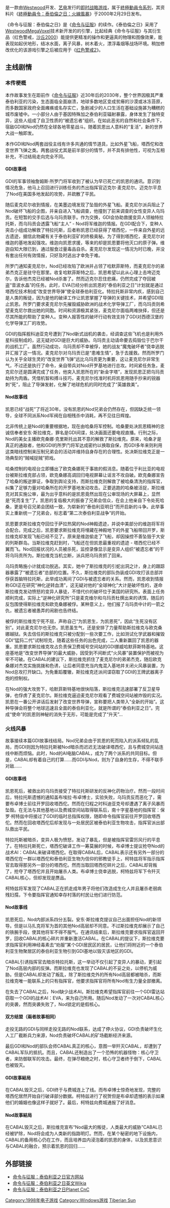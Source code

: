 {{NoteTA
|G1=Games
|G2=C&C
}}
{{Infobox VG
| title = -{zh-cn:命令与征服：泰伯利亚之日;zh-tw:終極動員令：泰伯倫之日}-
| image = File:命令与征服：泰伯利亚之日.jpg
| caption = 《命令与征服：泰伯利亚之日》的游戏封面
| japanese = 
| english = Command & Conquer: Tiberian Sun
| original = 
| official = {{vgrelease|CN|命令-{}-与征服：泰伯利-{}-亚之日|TW|終極-{}-動員令：泰伯-{}-倫之日}}
| common =
| genre = [[即时战略游戏|即时战略]]（RTS）
| platform = [[Microsoft_Windows|Microsoft Windows]]
| developer = [[西木工作室|Westwood]]
| publisher = [[艺电|艺电]]
| series = [[命令与征服系列|終極動員令系列]]
| engine =
| modes = [[单人游戏|单人]]、[[多人游戏|多人]]
| released = 1999年8月27日
| onlinegame =
}}

{{Vgname|命令与征服：泰伯利亚之日|en=Command & Conquer: Tiberian Sun|cn=命令与征服：泰伯利亚之日|tw=終極動員令：泰伯倫之日}}是一款由[[西木工作室|Westwood]]开发、[[艺电|艺电]]发行的[[即时战略游戏|即时战略游戏]]，属于[[命令与征服系列|終極動員令系列]]，其资料片《[[命令与征服：泰伯利亚之日：火线风暴|終極動員令：泰伯倫之日：火線風暴]]》于2000年2月29日发布。

《命令与征服：泰伯倫之日》是《[[終極動員令_(1995年遊戲)|命令与征服]]》的续作。《泰伯倫之日》采用了[[西木工作室|Westwood]]MegaVoxel技术新开发的的引擎，比起经典《命令与征服》与其衍生品（红色警戒，[[沙丘2000|沙丘2000]]）能提供更精准的操作和更逼真的物理和图像效果，能表现如起伏地形，结冰水面，离子风暴，树木着火，漂浮毒烟等战场环境。稍加修改优化的该游戏引擎之后被应用于《[[红色警戒2|红色警戒2]]》。

== 主线剧情 ==

=== 本传梗概 ===

本作故事发生在距前作《[[命令与征服_(1995年游戏)|命令与征服]]》近30年后的2030年，整个世界因极其严重泰伯利亚的污染，生态面临全面崩溃，地球多数地区变成贫瘠的沙漠或冰冻苔原，而多数国家政府全面瘫痪或名存实亡，急剧减少的人口生活在基础设施甚为糟糕的城市废墟中。一小部分人由于基因特殊加之泰伯利亚辐射暴露，身体发生了独特变异，这些人组成了自卫性质的“被遗忘者”组织。在如此恶劣的自然和社会条件下，宿敌GDI和Nod仍然在全球各地零星战斗。随着凯恩出人意料的“复活”，新的世界大战一触即发。

本作GDI和Nod两套战役主线有许多共通的情节道具，比如外星飞船，塔西佗和改变世界飞弹之类。两套战役尤其是前半部分的情节，并不具有排他性，可视为互相补充，不过结局走向完全不同。

==== GDI故事线 ====

GDI的军事领袖詹姆斯·所罗门将军收到了被认为早已死亡的凯恩的通讯。意识到情况危急，他马上召回进行训练任务的杰出指挥官迈克尔·麦克尼尔。迈克尔平息了Nod在美国多地发起的攻势，并疏散了平民。

随后麦克尼尔收到情报，在美墨边境发现了坠毁的外星飞船。麦克尼尔派兵阻止了Nod破坏飞船的企图，并亲自进入飞船调查，他撞到了前来调查的女性变异人乌玛贡。在短暂的交手后选与乌玛贡联手。作为交换，GDI会协助救援变异人领袖特拉托斯，而乌玛贡会透露飞船“主人” - Nod将军维迦的情报。在GDI配合下，变种人突击小组成功解救了特拉托斯，后者称凯恩已经获得了塔西佗，一件来自外星的远古遗迹，据信此物藏有关于泰伯利亚矿的终极奥秘。为了得到塔西佗，麦克尼尔对维迦的基地发起强攻。维迦向凯恩求援，等来的却是凯恩要将他灭口的原子弹。维迦自知大限已到，通过服食过量毒品自杀。麦克尼尔发现这一情况为时已晚，并没有套出任何有效情报，只好及时逃出才幸免于难。

所罗门通知麦克尼尔，Nod已经攻陷了欧洲并占领了哈默菲斯特，而麦克尼尔的弟弟杰克正是驻守在那里。收复哈默菲斯特之后，凯恩希望以此从心理上击垮迈克尔，告诉他杰克已经被Nod杀害了。然而迈克尔忍住悲痛，仍然完成了夺回被盗“音波水晶”的任务。此时，EVA已经分析出凯恩的“泰伯利亚之日”计划就是通过塔西佗技术制成“改变世界导弹”使全球泰伯利亚化。特拉托斯非常内疚，感到自己是人类的叛徒，因为是他的破译工作让凯恩掌握了导弹的关键技术，并希望GDI阻止凯恩。所罗门要求麦克尼尔先摧毁威胁欧洲的战术化学导弹工厂，而乌玛贡则希望麦克尼尔救出她的同胞。时间和资源极其紧张，麦克尼尔面临两难抉择，但还是尽其所能的帮助了变种人。变种人报答性的破坏行动有效支持了GDI对西德汉堡的化学导弹工厂的攻势。

GDI的指挥舰科迪亚克号遭到了Nod新式战机的袭击，经调查这些飞机也是利用外星科技制成的，这无疑对GDI是巨大的威胁。乌玛贡主动请命要去捣毁位于巴尔干的战机工厂。虽然行动成功，乌玛贡却不幸被俘，她的战友“魔鬼破坏者”侥幸逃脱并汇报了这一情况。麦克尼尔对乌玛贡已是“患难生情”，急于去援救。然而所罗门认为关乎全球生灵的“改变世界飞弹”远比乌玛贡更为重要，这让麦克尼尔非常生气，不过还是执行了命令，亲自带兵对Nod开罗基地进行总攻。时间紧任务急，麦克尼尔还是圆满完成了任务，他突入凯恩所在的“新金字塔”，发现凯恩正把乌玛贡劫持为肉盾。凭借机智和搏斗技巧，麦克尼尔找准时机将凯恩用随手抄来的锐器刺“死”，阻止了导弹发射，化解了地球危机的同时完成了“英雄救美”。

==== Nod故事线 ====

凯恩已经“战死”了将近30年。没有凯恩的Nod兄弟会仍然存在，但因缺乏统一领导，全球不同派系Nod军阀在自相残杀中消耗，再不见往日辉煌。

北非传统上是Nod的重要根据地，现在由哈桑将军控制。哈桑要处决凯恩精神的忠诚信奉者安东·斯拉维克，罪名是GDI间谍，处决画面还要电视直播。行刑之际，Nod的美女主播欧克桑娜·克里斯托出其不意的解救了斯拉维克。原来，哈桑才是真正的通敌者，他和GDI的所罗门将军达成密约以换取自保，而GDI多年来则利用这类暗线控制来压制兄弟会的活动并维持自身存在的合理性。处决斯拉维克正是一场典型的“贼喊捉贼”把戏。

哈桑控制的电视台立即播出了欧克桑娜死于事故的假消息。随着位于利比亚的电视台被斯拉维克部占领，欧克桑娜高调回归电视屏幕让谣言不攻自破。欧克桑娜宣告了哈桑的叛逆罪证，争取到舆论支持，而斯拉维克则解救了被哈桑清洗的指挥官，纠集了足够力量对哈桑所在的开罗基地发动攻击。正要逃跑的哈桑被活捉，斯拉维克对其实施公审，最为出乎意料的是凯恩竟然出现在公审现场的大屏幕上，显然是“死而复生”了。凯恩的复临极大的振奋了兄弟会信众，在会上他亲自下令处死哈桑，更是号召兄弟会团结一致，为崭新的“泰伯利亚明日”而开启新的斗争。此举事实上重新统一了兄弟会，标志着“第二次泰伯利亚战争”的开始。

凯恩要求斯拉维克夺回位于萨拉热窝的Nod神殿遗迹，并说中美部分的维迦将军将会配合。完成之后，凯恩要求斯拉维克将埋藏在神殿地下的外星飞船带回开罗，斯拉维克却发现飞船已经不见了。原来是维迦偷走了飞船，却因操控不善坠毁于大安的列斯群岛。当斯拉维克赶到时，飞船还在但凯恩最重视的遗迹 - 塔西佗已经不翼而飞。Nod回报状况的人员被杀死，监控录像显示是变异人组织“被遗忘者”的干将乌玛贡所为。斯拉维克当机立断，派兵把乌玛贡抓了回来。

乌玛贡略施小计就成功脱逃。其实，她中了斯拉维克的引蛇出洞之计，身上的跟踪器暴露了“被遗忘者”总部的位置。不久，斯拉维克的部队伪装成GDI攻打该总部并俘获首脑特拉托斯，此举成功离间了GDI与被遗忘者的关系。然而，凯恩收到情报称GDI正在研究“神化逆转血清”，这无疑对他的“全球神化”大计是破坏性的，遂命斯拉维克发动愤怒的变异人暴徒，不惜代价的破坏位于美国的研究所。表面上任务顺利完成，实际上“逆神化研究所”只是麦克维尔和乌玛贡杜撰出来的诱饵，随后的反包围使得斯拉维克和欧克桑娜被俘。某种意义上，他们报了乌玛贡中计的一箭之仇，被遗忘者被愚弄的闹剧也告终结。

被俘的斯拉维克宁死不屈，声称自己“为凯恩生，为凯恩死”，因此“生死没有区别”。对此麦克尼尔也无奈。凯恩虽生气，还是安排了力量帮助斯拉维克与欧克桑娜越狱。失去信任的斯拉维克只被分配到一些次要工作，比如测试化学武器和摧毁GDI“猛犸二代”试制坦克，随着这些任务的出色完成，二人重新赢回了凯恩的器重。凯恩要求斯拉维克攻占负责保卫费城号空间站的GDI挪威哈默菲斯特基地。这座基地是“改变世界导弹”的最大威胁，因受到不间断式“火风暴”装置保护而被视为牢不可破。在CABAL的建议下，斯拉维克抓住了麦克尼尔的弟弟杰克，随后欧克桑娜对杰克实施挑拨和色诱，让后者同意充当内鬼混入基地并关闭火风暴装置，为Nod总攻打开缺口。为免重蹈覆辙，斯拉维克还派间谍窃取了GDI的王牌武器离子炮的控制权。

在Nod的强大攻势下，哈默菲斯特基地很快陷落，斯拉维克迅速部署了反卫星导弹，也俘虏了麦克尼尔。斯拉维克逼迫麦克尼尔观看了费城空间站被炸毁的实况。凯恩在一番公开讲话后发射了改变世界导弹，宣称要把人类带入“全新的开始”。这种导弹会将整个地球迅速且全面的泰伯利亚化，就是所谓的“泰伯利亚之日”。完成“使命”的凯恩则神秘的消失于无形，可能是完成了“升天”...

=== 火线风暴 ===

故事接续本篇GDI故事线结局。Nod兄弟会由于凯恩的死而陷入的派系倾轧的乱局，而GDI则因为特拉托斯被Nod暗杀而迟迟无法破译塔西佗，且与费城空间站连线中断而烦恼。此时，Nod的AI电脑CABAL，成为了两个派系的共同目标。但是，CABAL却有着自己的打算……而GDI与Nod，则为了自身的生存，不得不联手对敌……

==== GDI故事线 ====

凯恩死后，被救出的乌玛贡接受了特拉托斯研发的反神化药物治疗。然而一段时间后，特拉托斯遗憾的通知盖布埃拉·布卓博士，实验失败，乌玛贡反而恶化了，需要布卓博士前往开罗回收塔西佗。然而在归程之时科迪亚克号却遭遇了离子风暴而坠毁。在无法与其他基地以及费城空间站取得联系后，南十字星基地的指挥官：保罗·柯特兹中将接过了GDI的临时总指挥权限，随即命令指挥官前往开罗回收塔西佗。然而在回收塔西佗后却发现与一处居民区被泰伯利亚生物攻击，指挥官派出部队救出平民。

特拉托斯被暗杀，变异人极为愤怒，发动了暴乱，但是被指挥官雷厉风行的平息了。在特拉托斯死亡，塔西佗破译工作一筹莫展的时候，布卓博士提议抢夺Nod的战术AI：CABAL来破译塔西佗。在取得CABAL后，CABAL表示还有另外一部分的塔西佗在一群以塔西佗和泰伯利亚生物为信仰的邪教徒手上，柯特兹将军指示指挥官去取得那另外一部分的塔西佗。然而当取回塔西佗碎片之后，CABAL却背叛了，抢夺了塔西佗并且开始屠杀人类。布卓博士侥幸逃脱，柯特兹将军下令歼灭CABAL核心，但却发现是赝品。

柯特兹将军发现了CABAL正在抓走成年男子将他们改造成生化人并且屠杀老弱病残妇孺，下令要指挥官通知幸存村落的村民让他们进行防范。

==== Nod故事线 ====

凯恩死后，Nod内部派系四分五裂。安东·斯拉维克提议自己出面担任Nod的新领导。但是以马扎克将军为首的其他Nod高层却不同意。不过斯拉维克却展示了自己的铁腕手段，使其他将军不得不服气。在通讯结束后，斯拉维克要求指挥官返回开罗，回收CABAL的核心碎片并重新激活CABAL。在CABAL的提议下，斯拉维克要求指挥官利用神经毒素去“劝服”某个GDI居民区的居民，让他们将附近的一个泰伯利亚生物聚居区的泰伯利亚生物引到GDI基地以毁灭该地区的GDI。

CABAL引诱指挥官去暗杀特拉托斯，这一举动不仅引起了变异人的暴动，更引起了Nod高层内部的反弹。而斯拉维克也发现了CABAL的不妥之处，以停机为威胁。但是CABAL却发动了叛乱，除了斯拉维克外的所有Nod高层都被暗杀，而斯拉维克唯一能联系上的只有指挥官，他要求指挥官将所有Nod有生力量全部撤离。

在失去了CABAL之后，Nod缺少战术AI。斯拉维克希望指挥官前往一个GDI雷达站窃取一个GDI的战术AI：EVA，来为自己所用。随后Nod发动了一次对CABAL核心的突袭，然而突袭失败了，Nod锁定的是假核心。

==== 双方结盟（兩者故事相同） ====

走投无路的GDI与同样走投无路的Nod联系，达成了停火协议，GDI负责破坏生化人工厂截断兵力来源，Nod负责破坏CABAL的矿场截断经济来源。

最后GDI和Nod的部队会师CABAL真正的核心，意图一举歼灭CABAL，却遭到了CABAL军队的抵抗。而且，CABAL还制造出了一个恐怖的机器怪物：核心守卫者，来防御联军的攻击。最终，在弹尽粮绝之时，核心守卫者终于倒下，CABAL也被毁灭。

==== GDI故事結局 ====

在CABAL毁灭之后，GDI终于与费城连上了线。而布卓博士惊奇地发现，完整的塔西佗居然开始自行破译部分数据。柯特兹进行了祝贺但是布卓却遗憾的表示如果他们的婚姻也像这样子就好了。最后，柯特兹向费城通报了好消息。

==== Nod故事結局 ====

在CABAL毁灭之后，斯拉维克宣布“Nod最大的叛徒，人类最大的威胁”CABAL已经被铲除，Nod将会成为人类新的指路明灯。然而，在某个秘密的地下设施内，CABAL的备用核心仍在工作，而且培养皿内浸泡着的凯恩的身体，以及凯恩意识与CABAL的融合，预示着凯恩的回归……

== 外部链接 ==
* [http://www.commandandconquer.com/en/games/bygameid/cnc2 命令与征服：泰伯利亚之日官方网站]{{Wayback|url=http://www.commandandconquer.com/en/games/bygameid/cnc2 |date=20120624231219 }}{{en}}
* [http://cnc.wikia.com/wiki/Command_&_Conquer:_Tiberian_Sun 命令与征服：泰伯利亚之日英文Wikia]{{Wayback|url=http://cnc.wikia.com/wiki/Command_%26_Conquer%3A_Tiberian_Sun |date=20180819145443 }}{{en}}
* [https://web.archive.org/web/20120708083746/http://planetcnc.gamespy.com/tiberiansun/ 命令与征服：泰伯利亚之日Planet CnC]{{en}}

{{Command & Conquer}}

{{DEFAULTSORT:Command & Conquer: Tiberian Sun}}
[[Category:1998年电子游戏|Category:1998年电子游戏]]
[[Category:Windows游戏|Category:Windows游戏]]
[[Category:終極動員令系列電子遊戲|Tiberian Sun]]